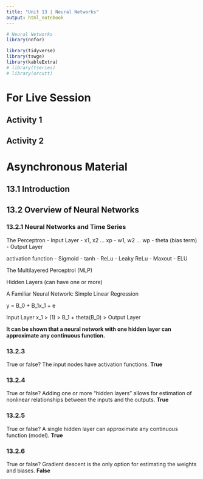 ```yaml
---
title: "Unit 13 | Neural Networks"
output: html_notebook
---
```


```r

# Neural Networks
library(nnfor)

library(tidyverse)
library(tswge)
library(kableExtra)
# library(tseries)
# library(orcutt)

```


# For Live Session

## Activity 1

## Activity 2


# Asynchronous Material

## 13.1 Introduction

## 13.2 Overview of Neural Networks

### 13.2.1 Neural Networks and Time Series

The Perceptron
- Input Layer
  - x1, x2 ... xp
  - w1, w2 ... wp
- theta (bias term)
- Output Layer


activation function
- Sigmoid
- tanh
- ReLu
- Leaky ReLu
- Maxout
- ELU

The Multilayered Perceptrol (MLP)

Hidden Layers (can have one or more)


A Familiar Neural Network:  Simple Linear Regression

y = B_0 + B_1x_1 + e

Input Layer x_1 > (1) > B_1 + theta(B_0) > Output Layer

**It can be shown that a neural network with one hidden layer can approximate any continuous function.**

### 13.2.3

True or false? The input nodes have activation functions. 
**True**

### 13.2.4

True or false? Adding one or more “hidden layers” allows for estimation of nonlinear relationships between the inputs and the outputs.
**True**

### 13.2.5

True or false? A single hidden layer can approximate any continuous function (model).
**True**

### 13.2.6

True or false? Gradient descent is the only option for estimating the weights and biases.
**False**





